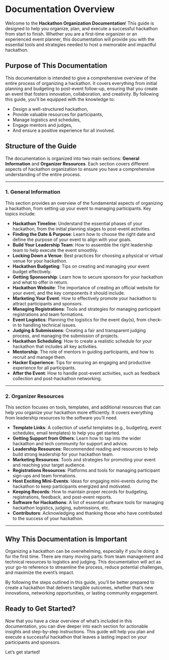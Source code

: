 # Documentation Overview

Welcome to the **Hackathon Organization Documentation**! This guide is designed to help you organize, plan, and execute a successful hackathon from start to finish. Whether you are a first-time organizer or an experienced event planner, this documentation will provide you with the essential tools and strategies needed to host a memorable and impactful hackathon.

## Purpose of This Documentation

This documentation is intended to give a comprehensive overview of the entire process of organizing a hackathon. It covers everything from initial planning and budgeting to post-event follow-up, ensuring that you create an event that fosters innovation, collaboration, and creativity. By following this guide, you'll be equipped with the knowledge to:

- Design a well-structured hackathon,
- Provide valuable resources for participants,
- Manage logistics and schedules,
- Engage mentors and judges,
- And ensure a positive experience for all involved.

## Structure of the Guide

The documentation is organized into two main sections: **General Information** and **Organizer Resources**. Each section covers different aspects of hackathon organization to ensure you have a comprehensive understanding of the entire process.

---

### 1. General Information

This section provides an overview of the fundamental aspects of organizing a hackathon, from setting up your event to managing participants. Key topics include:

- **Hackathon Timeline**: Understand the essential phases of your hackathon, from the initial planning stages to post-event activities.
- **Finding the Date & Purpose**: Learn how to choose the right date and define the purpose of your event to align with your goals.
- **Build Your Leadership Team**: How to assemble the right leadership team to help execute the event smoothly.
- **Locking Down a Venue**: Best practices for choosing a physical or virtual venue for your hackathon.
- **Hackathon Budgeting**: Tips on creating and managing your event budget effectively.
- **Getting Sponsorship**: Learn how to secure sponsors for your hackathon and what to offer in return.
- **Hackathon Website**: The importance of creating an official website for your event, and the key components it should include.
- **Marketing Your Event**: How to effectively promote your hackathon to attract participants and sponsors.
- **Managing Registrations**: Tools and strategies for managing participant registrations and team formations.
- **Event Logistics**: Planning the logistics for the event day(s), from check-in to handling technical issues.
- **Judging & Submissions**: Creating a fair and transparent judging process, and managing the submission of projects.
- **Hackathon Scheduling**: How to create a realistic schedule for your hackathon that includes all key activities.
- **Mentorship**: The role of mentors in guiding participants, and how to recruit and manage them.
- **Hacker Experience**: Tips for ensuring an engaging and productive experience for all participants.
- **After the Event**: How to handle post-event activities, such as feedback collection and post-hackathon networking.

---

### 2. Organizer Resources

This section focuses on tools, templates, and additional resources that can help you organize your hackathon more efficiently. It covers everything from leadership resources to the software you’ll need.

- **Template Links**: A collection of useful templates (e.g., budgeting, event schedules, email templates) to help you get started.
- **Getting Support from Others**: Learn how to tap into the wider hackathon and tech community for support and advice.
- **Leadership Resources**: Recommended reading and resources to help build strong leadership for your hackathon team.
- **Marketing Resources**: Tools and strategies for promoting your event and reaching your target audience.
- **Registrations Resources**: Platforms and tools for managing participant sign-ups and team formations.
- **Host Exciting Mini-Events**: Ideas for engaging mini-events during the hackathon to keep participants energized and motivated.
- **Keeping Records**: How to maintain proper records for budgeting, registrations, feedback, and post-event reports.
- **Software for Hackathons**: A list of essential software tools for managing hackathon logistics, judging, submissions, etc.
- **Contributors**: Acknowledging and thanking those who have contributed to the success of your hackathon.

---

## Why This Documentation is Important

Organizing a hackathon can be overwhelming, especially if you’re doing it for the first time. There are many moving parts: from team management and technical resources to logistics and judging. This documentation will act as your go-to reference to streamline the process, reduce potential challenges, and maximize the event’s impact.

By following the steps outlined in this guide, you’ll be better prepared to create a hackathon that delivers tangible outcomes, whether that’s new innovations, networking opportunities, or lasting community engagement.

## Ready to Get Started?

Now that you have a clear overview of what’s included in this documentation, you can dive deeper into each section for actionable insights and step-by-step instructions. This guide will help you plan and execute a successful hackathon that leaves a lasting impact on your participants and sponsors.

Let’s get started!
